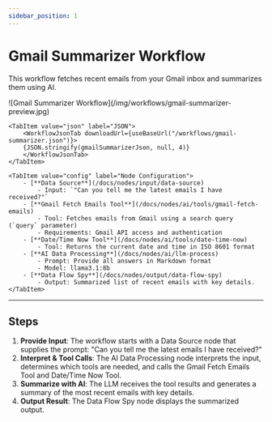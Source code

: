 ```yaml
---
sidebar_position: 1
---
```



# Gmail Summarizer Workflow

This workflow fetches recent emails from your Gmail inbox and summarizes them using AI.

<Tabs>
    <TabItem value="preview" label="Preview" default>
        ![Gmail Summarizer Workflow](/img/workflows/gmail-summarizer-preview.jpg)
    </TabItem>

    <TabItem value="json" label="JSON">
        <WorkflowJsonTab downloadUrl={useBaseUrl("/workflows/gmail-summarizer.json")}>
        {JSON.stringify(gmailSummarizerJson, null, 4)}
        </WorkflowJsonTab>
    </TabItem>

    <TabItem value="config" label="Node Configuration">
        - [**Data Source**](/docs/nodes/input/data-source)  
            - Input: `"Can you tell me the latest emails I have received?"`
        - [**Gmail Fetch Emails Tool**](/docs/nodes/ai/tools/gmail-fetch-emails)  
            - Tool: Fetches emails from Gmail using a search query (`query` parameter)
            - Requirements: Gmail API access and authentication
        - [**Date/Time Now Tool**](/docs/nodes/ai/tools/date-time-now)  
            - Tool: Returns the current date and time in ISO 8601 format
        - [**AI Data Processing**](/docs/nodes/ai/llm-process)  
            - Prompt: Provide all answers in Markdown format  
            - Model: llama3.1:8b
        - [**Data Flow Spy**](/docs/nodes/output/data-flow-spy)  
            - Output: Summarized list of recent emails with key details.
    </TabItem>
</Tabs>

---

## Steps

1. **Provide Input**: The workflow starts with a Data Source node that supplies the prompt: "Can you tell me the latest emails I have received?"
2. **Interpret & Tool Calls**: The AI Data Processing node interprets the input, determines which tools are needed, and calls the Gmail Fetch Emails Tool and Date/Time Now Tool.
3. **Summarize with AI**: The LLM receives the tool results and generates a summary of the most recent emails with key details.
4. **Output Result**: The Data Flow Spy node displays the summarized output.